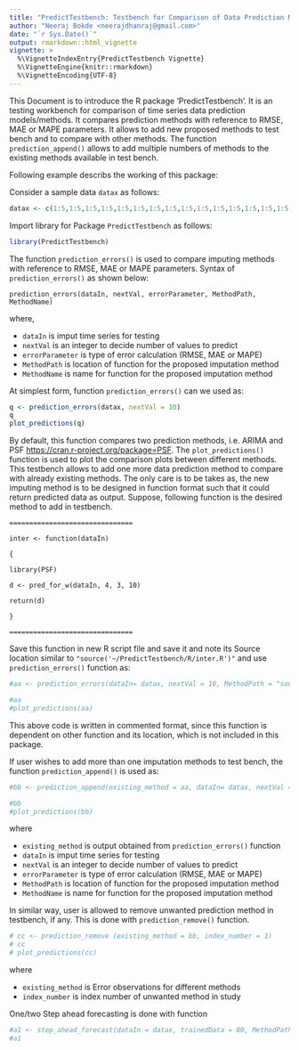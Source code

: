 ---
title: "PredictTestbench: Testbench for Comparison of Data Prediction Models"
author: "Neeraj Bokde <neerajdhanraj@gmail.com>"
date: "`r Sys.Date()`"
output: rmarkdown::html_vignette
vignette: >
  %\VignetteIndexEntry{PredictTestbench Vignette}
  %\VignetteEngine{knitr::rmarkdown}
  %\VignetteEncoding{UTF-8}
---

This Document is to introduce the R package 'PredictTestbench'. It is an testing workbench for comparison of time series data prediction models/methods. It compares prediction methods with reference to RMSE, MAE or MAPE parameters. It allows to add new proposed methods to test bench and to compare with other methods. The function `prediction_append()` allows to add multiple numbers of methods to the existing methods available in test bench.

Following example describs the working of this package:

Consider a sample data `datax` as follows:
```{r}
datax <- c(1:5,1:5,1:5,1:5,1:5,1:5,1:5,1:5,1:5,1:5,1:5,1:5,1:5,1:5,1:5,1:5,1:5,1:5,1:5,1:5,1:5)
```

Import library for Package `PredictTestbench` as follows:
```{r}
library(PredictTestbench)
```

The function `prediction_errors()` is used to compare imputing methods with reference to RMSE, MAE or MAPE parameters. Syntax of `prediction_errors()` as shown below:

`prediction_errors(dataIn, nextVal, errorParameter, MethodPath, MethodName)`


where,

- `dataIn` is imput time series for testing
- `nextVal` is an integer to decide number of values to predict
- `errorParameter` is type of error calculation (RMSE, MAE or MAPE)
- `MethodPath` is location of function for the proposed imputation method
- `MethodName` is name for function for the proposed imputation method


At simplest form, function `prediction_errors()` can we used as:

```{r}
q <- prediction_errors(datax, nextVal = 10)
q
plot_predictions(q)
```

By default, this function compares two prediction methods, i.e. ARIMA and PSF <https://cran.r-project.org/package=PSF>. The `plot_predictions()` function is used to plot the comparison plots between different methods. This testbench allows to add one more data prediction method to compare with already existing methods. The only care is to be takes as, the new imputing method is to be designed in function format such that it could return predicted data as output. Suppose, following function is the desired method to add in testbench.

`===============================`

`inter <- function(dataIn)`

`{`

`  library(PSF)`

`  d <- pred_for_w(dataIn, 4, 3, 10)`

`  return(d)`

`}`

`===============================`

Save this function in new R script file and save it and note its Source location similar to `"source('~/PredictTestbench/R/inter.R')"` and use `prediction_errors()` function as:

```{r}
#aa <- prediction_errors(dataIn= datax, nextVal = 10, MethodPath = "source('~/PredictTestbench/R/inter.R')", MethodName = "Proposed_Method")

#aa
#plot_predictions(aa)
```

This above code is written in commented format, since this function is dependent on other function and its location, which is not included in this package.

If user wishes to add more than one imputation methods to test bench, the function `prediction_append()` is used as:

```{r}
#bb <- prediction_append(existing_method = aa, dataIn= datax, nextVal = 10, MethodPath = "source('~/imputeTestbench/R/PSFimpute.R')", MethodName = "PSFimpute")

#bb
#plot_predictions(bb)
```

where

- `existing_method` is output obtained from `prediction_errors()` function
- `dataIn` is imput time series for testing
- `nextVal` is an integer to decide number of values to predict
- `errorParameter` is type of error calculation (RMSE, MAE or MAPE)
- `MethodPath` is location of function for the proposed imputation method
- `MethodName` is name for function for the proposed imputation method


In similar way, user is allowed to remove unwanted prediction method in testbench, if any. This is done with `prediction_remove()` function.

```{r}
# cc <- prediction_remove (existing_method = bb, index_number = 1)
# cc
# plot_predictions(cc)
```

where

- `existing_method` is Error observations for different methods
- `index_number` is index number of unwanted method in study

One/two Step ahead forecasting is done with function
```{r}
#a1 <- step_ahead_forecast(dataIn = datax, trainedData = 80, MethodPath = "source('~/imputeTestbench/R/PSFimpute.R')", errorParameter = 3, stepSize = 1)
#a1
```
